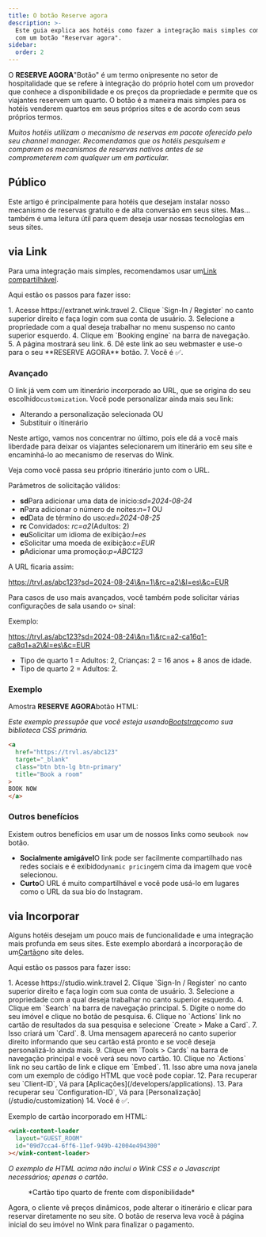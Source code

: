 ```yaml
---
title: O botão Reserve agora
description: >-
  Este guia explica aos hotéis como fazer a integração mais simples com o Wink
  com um botão "Reservar agora".
sidebar:
  order: 2
---
```


O **RESERVE AGORA**"Botão" é um termo onipresente no setor de hospitalidade que se refere à integração do próprio hotel com um provedor que conhece a disponibilidade e os preços da propriedade e permite que os viajantes reservem um quarto. O botão é a maneira mais simples para os hotéis venderem quartos em seus próprios sites e de acordo com seus próprios termos.

*Muitos hotéis utilizam o mecanismo de reservas em pacote oferecido pelo seu channel manager. Recomendamos que os hotéis pesquisem e comparem os mecanismos de reservas nativos antes de se comprometerem com qualquer um em particular.*

## Público

Este artigo é principalmente para hotéis que desejam instalar nosso mecanismo de reservas gratuito e de alta conversão em seus sites.
Mas... também é uma leitura útil para quem deseja usar nossas tecnologias em seus sites.

## via Link

Para uma integração mais simples, recomendamos usar um[Link compartilhável](/studio/shareable-links).

Aqui estão os passos para fazer isso:

<Steps>
  1. Acesse https://extranet.wink.travel
  2. Clique `Sign-In / Register` no canto superior direito e faça login com sua conta de usuário.
  3. Selecione a propriedade com a qual deseja trabalhar no menu suspenso no canto superior esquerdo.
  4. Clique em `Booking engine` na barra de navegação.
  5. A página mostrará seu link.
  6. Dê este link ao seu webmaster e use-o para o seu **RESERVE AGORA** botão.
  7. Você é ✅.
</Steps>


### Avançado

O link já vem com um itinerário incorporado ao URL, que se origina do seu escolhido`customization`.
Você pode personalizar ainda mais seu link:

* Alterando a personalização selecionada OU
* Substituir o itinerário

Neste artigo, vamos nos concentrar no último, pois ele dá a você mais liberdade para deixar os viajantes selecionarem um itinerário em seu site e encaminhá-lo ao mecanismo de reservas do Wink.

Veja como você passa seu próprio itinerário junto com o URL.

Parâmetros de solicitação válidos:

* **sd**Para adicionar uma data de início:*sd=2024-08-24*
* **n**Para adicionar o número de noites:*n=1* OU
* **ed**Data de término do uso:*ed=2024-08-25*
* **rc** Convidados: *rc=a2*(Adultos: 2)
* **eu**Solicitar um idioma de exibição:*l=es*
* **c**Solicitar uma moeda de exibição:*c=EUR*
* **p**Adicionar uma promoção:*p=ABC123*

A URL ficaria assim:

https://trvl.as/abc123?sd=2024-08-24\&n=1\&rc=a2\&l=es\&c=EUR

Para casos de uso mais avançados, você também pode solicitar várias configurações de sala usando o`+` sinal:

Exemplo:

https://trvl.as/abc123?sd=2024-08-24\&n=1\&rc=a2-ca16q1-ca8q1+a2\&l=es\&c=EUR

* Tipo de quarto 1 = Adultos: 2, Crianças: 2 = 16 anos + 8 anos de idade.
* Tipo de quarto 2 = Adultos: 2.

### Exemplo

Amostra **RESERVE AGORA**botão HTML:

*Este exemplo pressupõe que você esteja usando[Bootstrap](https://getbootstrap.com)como sua biblioteca CSS primária.*

```html
<a 
  href="https://trvl.as/abc123" 
  target="_blank" 
  class="btn btn-lg btn-primary" 
  title="Book a room"
>
BOOK NOW
</a>
```

### Outros benefícios

Existem outros benefícios em usar um de nossos links como seu`book now` botão.

* **Socialmente amigável**O link pode ser facilmente compartilhado nas redes sociais e é exibido`dynamic pricing`em cima da imagem que você selecionou.
* **Curto**O URL é muito compartilhável e você pode usá-lo em lugares como o URL da sua bio do Instagram.

## via Incorporar

Alguns hotéis desejam um pouco mais de funcionalidade e uma integração mais profunda em seus sites. Este exemplo abordará a incorporação de um[Cartão](/studio/cards)no site deles.

Aqui estão os passos para fazer isso:

<Steps>
  1. Acesse https://studio.wink.travel
  2. Clique `Sign-In / Register` no canto superior direito e faça login com sua conta de usuário.
  3. Selecione a propriedade com a qual deseja trabalhar no canto superior esquerdo.
  4. Clique em `Search` na barra de navegação principal.
  5. Digite o nome do seu imóvel e clique no botão de pesquisa.
  6. Clique no `Actions` link no cartão de resultados da sua pesquisa e selecione `Create > Make a Card`.
  7. Isso criará um `Card`.
  8. Uma mensagem aparecerá no canto superior direito informando que seu cartão está pronto e se você deseja personalizá-lo ainda mais.
  9. Clique em `Tools > Cards` na barra de navegação principal e você verá seu novo cartão.
  10. Clique no `Actions` link no seu cartão de link e clique em `Embed`.
  11. Isso abre uma nova janela com um exemplo de código HTML que você pode copiar.
  12. Para recuperar seu `Client-ID`, Vá para [Aplicações](/developers/applications).
  13. Para recuperar seu `Configuration-ID`, Vá para [Personalização](/studio/customization)
  14. Você é ✅.
</Steps>


Exemplo de cartão incorporado em HTML:

```html
<wink-content-loader
  layout="GUEST_ROOM"
  id="09d7cca4-6ff6-11ef-949b-42004e494300"
></wink-content-loader>
```

*O exemplo de HTML acima não inclui o Wink CSS e o Javascript necessários; apenas o cartão.*

<figure>
  <CloudinaryImage width="350" height="829" resize="scale" quality="best" alt="Prévia do cartão" src="academy/card-example" errorImage="noimage_opaque_nyrtl0.png" />

  <figcaption>*Cartão tipo quarto de frente com disponibilidade*</figcaption>
</figure>


Agora, o cliente vê preços dinâmicos, pode alterar o itinerário e clicar para reservar diretamente no seu site. O botão de reserva leva você à página inicial do seu imóvel no Wink para finalizar o pagamento.

